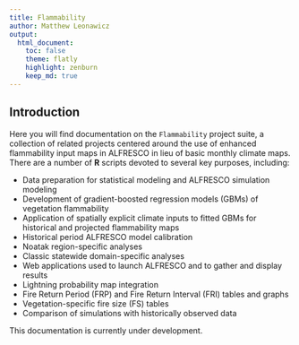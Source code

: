 ```yaml
---
title: Flammability
author: Matthew Leonawicz
output:
  html_document:
    toc: false
    theme: flatly
    highlight: zenburn
    keep_md: true
---
```



##
##
## Introduction

Here you will find documentation on the `Flammability` project suite,
a collection of related projects centered around the use of enhanced flammability input maps in ALFRESCO in lieu of basic monthly climate maps.
There are a number of **R** scripts devoted to several key purposes, including:

*    Data preparation for statistical modeling and ALFRESCO simulation modeling
*    Development of gradient-boosted regression models (GBMs) of vegetation flammability
*    Application of spatially explicit climate inputs to fitted GBMs for historical and projected flammability maps
*    Historical period ALFRESCO model calibration
*    Noatak region-specific analyses
*    Classic statewide domain-specific analyses
*    Web applications used to launch ALFRESCO and to gather and display results
*    Lightning probability map integration
*    Fire Return Period (FRP) and Fire Return Interval (FRI) tables and graphs
*    Vegetation-specific fire size (FS) tables
*    Comparison of simulations with historically observed data

This documentation is currently under development.
